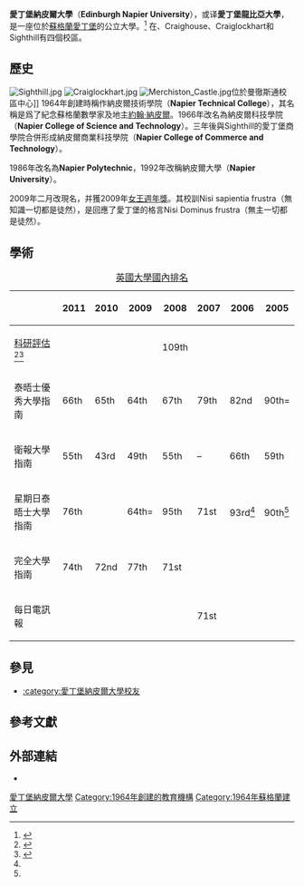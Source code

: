 {{Infobox University
|name = Edinburgh Napier University
|image =[[File:Edinburgh_Napier_University_logo.png|200px]]
|latin_name =
|image_name =
|image_size =
|motto = {{lang-la|Nisi sapientia frustra}}<ref name="NapierCampusHistory">{{cite web| url = http://www.napier.ac.uk/aboutus/history/Documents/CampusHistory.pdf#page=28| title = The Napier Estate: past and present| accessdate = 21 January 2009| year = 2007| format = [[Portable_Document_Format|PDF]]| publisher = Napier University| pages = 28| deadurl = yes| archiveurl = https://web.archive.org/web/20090207090358/http://www.napier.ac.uk/aboutus/history/Documents/CampusHistory.pdf#page=28| archivedate = 2009年2月7日}}</ref>
|mottoeng = Everything is in vain without knowledge
|established = 1992年獲大學資格
|type = [[公立大學|公立大學]]
|academic_staff = 802
|administrative_staff = 562
|chancellor = [[蒂姆·瓦特斯通|蒂姆·瓦特斯通]]
|principal = [[安德里·亞諾|安德里·亞諾]]教授 {{post-nominals|post-noms=[[Order_of_the_British_Empire|OBE]]}}
| students       = {{HESA student population|INSTID=0107}}（{{HESA year}}）<ref name="HESA citation">{{HESA citation}}</ref>
| undergrad      = {{HESA undergraduate population|INSTID=0107}}（{{HESA year}}）<ref name="HESA citation"/>
| postgrad       = {{HESA postgraduate population|INSTID=0107}}（{{HESA year}}）<ref name="HESA citation"/>
|city = [[愛丁堡|愛丁堡]]
|state =
|country = [[蘇格蘭|蘇格蘭]]
|budget = 1.05億英鎊（2009/10）<ref name="facts">{{cite web|url=http://www.napier.ac.uk/aboutus/factsandfigures/Documents/AnnualAccounts09-10.pdf|title=Edinburgh Napier University Accounts for the Year to 31 July 2010|author=Napier University|accessdate=14 Feb 2012|archive-date=2020-03-23|archive-url=https://web.archive.org/web/20200323202051/http://www.napier.ac.uk/aboutus/factsandfigures/Documents/AnnualAccounts09-10.pdf|dead-url=yes}}</ref>
|affiliations =
|website = {{url|http://www.napier.ac.uk}}
}}

'''愛丁堡納皮爾大學'''（'''Edinburgh Napier University'''），或译'''愛丁堡龍比亞大學'''，是一座位於[[蘇格蘭|蘇格蘭]][[愛丁堡|愛丁堡]]的公立大學。<ref>{{cite web|title=Edinburgh Napier University, Facts & Figures 2012/13|url=http://www.napier.ac.uk/about/Pages/About.aspx|accessdate=2013-10-31|archive-date=2013-10-31|archive-url=https://web.archive.org/web/20131031052313/http://www.napier.ac.uk/about/Pages/About.aspx|dead-url=no}}</ref> 在{{le|莫希斯通|Merchiston}}、Craighouse、Craiglockhart和Sighthill有四個校區。

==歷史==
[[File:Sighthill.jpg|thumb]]
[[File:Craiglockhart.jpg|thumb]]
[[File:Merchiston_Castle.jpg|thumb]]位於曼徹斯通校區中心]]
1964年創建時稱作納皮爾技術學院（'''Napier Technical College'''），其名稱是爲了紀念蘇格蘭數學家及地主[[約翰·納皮爾|約翰·納皮爾]]。1966年改名為納皮爾科技學院（'''Napier College of Science and Technology'''）。三年後與Sighthill的愛丁堡商學院合併形成納皮爾商業科技學院（'''Napier College of Commerce and Technology'''）。

1986年改名為'''Napier Polytechnic'''，1992年改稱納皮爾大學（'''Napier University'''）。

2009年二月改現名，并獲2009年[[女王週年獎|女王週年獎]]。其校訓Nisi sapientia frustra（無知識一切都是徒然），是回應了愛丁堡的格言Nisi Dominus frustra（無主一切都是徒然）。

==學術==

{| class="wikitable"
|+[[英國大學國內排名|英國大學國內排名]]
|-
!
! 2011
! 2010
! 2009
! 2008
! 2007
! 2006
! 2005
|-
! [[科研評估|科研評估]]<ref name=THEToE>{{Cite web |url=http://www.timeshighereducation.co.uk/Journals/THE/THE/18_December_2008/attachments/RAE_2008_THE_RESULTS.pdf |title=Times Higher Education Table of Excellence |accessdate=2013-10-31 |archive-date=2013-01-16 |archive-url=https://web.archive.org/web/20130116101544/http://www.timeshighereducation.co.uk/Journals/THE/THE/18_December_2008/attachments/RAE_2008_THE_RESULTS.pdf |dead-url=no }}</ref><ref>{{Cite web |url=http://www.guardian.co.uk/education/table/2008/dec/18/rae-2008-results-uk-universities |title=Guardian RAE tables 2008 |accessdate=2013-10-31 |archive-date=2013-07-27 |archive-url=https://web.archive.org/web/20130727132219/http://www.guardian.co.uk/education/table/2008/dec/18/rae-2008-results-uk-universities |dead-url=no }}</ref>
|
|
|
| 109th
|
|
|
|-
! 泰晤士優秀大學指南
| 66th
| 65th
| 64th
| 67th
| 79th
| 82nd
| 90th=
|-
! 衛報大學指南
| 55th
| 43rd
| 49th
| 55th
| –
| 66th
| 59th
|-
! 星期日泰晤士大學指南
| 76th
|
| 64th=
| 95th
| 71st
| 93rd<ref name="Sunday_times 2006/05">{{cite news |url=http://extras.timesonline.co.uk/stug2006/stug2006.pdf |format=PDF |title=The Sunday Times University League Table |work=The Sunday Times |location=London |accessdate=3 November 2007 |archive-date=2011-07-28 |archive-url=https://web.archive.org/web/20110728044842/http://extras.timesonline.co.uk/stug2006/stug2006.pdf |dead-url=no }}</ref>
| 90th<ref name="Sunday_times 2006/05"/>
|-
! 完全大學指南
| 74th
| 72nd
| 77th
| 71st
|
|
|
|-
! 每日電訊報
|
|
|
|
| 71st
|
|
|}

==參見==
*[[:category:愛丁堡納皮爾大學校友|:category:愛丁堡納皮爾大學校友]]
==參考文獻==
{{reflist|2}}

==外部連結==
{{Commons category|Edinburgh Napier University}}
* {{cite web|url=http://www.napier.ac.uk/aboutus/history/Pages/default.aspx|title=History of Napier University|author=Napier University|accessdate=4 July 2008|archive-date=2012-07-23|archive-url=https://web.archive.org/web/20120723194659/http://www.napier.ac.uk/aboutus/history/Pages/default.aspx|dead-url=no}}

{{Universities in the United Kingdom}}

[[Category:愛丁堡納皮爾大學|]]
[[Category:1964年創建的教育機構|Category:1964年創建的教育機構]]
[[Category:1964年蘇格蘭建立|Category:1964年蘇格蘭建立]]